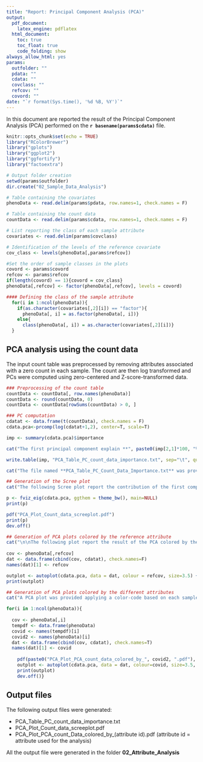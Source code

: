 ```yaml
---
title: "Report: Principal Component Analysis (PCA)"
output: 
  pdf_document:
    latex_engine: pdflatex
  html_document:
    toc: true
    toc_float: true
    code_folding: show
always_allow_html: yes
params:
  outfolder: ""
  pdata: ""
  cdata: ""
  covclass: ""
  refcov: ""
  covord: ""
date: "`r format(Sys.time(), '%d %B, %Y')`"
---
```


In this document are reported the result of the Principal Component Analysis (PCA) performed on the **`r basename(params$cdata)`** file.

```r
knitr::opts_chunk$set(echo = TRUE)
library("RColorBrewer")
library("gplots")
library("ggplot2")
library("ggfortify")
library("factoextra")
```

```r
# Output folder creation
setwd(params$outfolder)
dir.create("02_Sample_Data_Analysis")

# Table containing the covariates
phenoData <- read.delim(params$pdata, row.names=1, check.names = F)

# Table containing the count data
countData <- read.delim(params$cdata, row.names=1, check.names = F)

# List reporting the class of each sample attribute
covariates <- read.delim(params$covclass)

# Identification of the levels of the reference covariate
cov_class <- levels(phenoData[,params$refcov])

#Set the order of sample classes in the plots
covord <- params$covord
refcov <- params$refcov
if(length(covord) == 1){covord = cov_class}
phenoData[,refcov] <- factor(phenoData[,refcov], levels = covord)
```

```r
#### Defining the class of the sample attribute
  for(i in 1:ncol(phenoData)){
    if(as.character(covariates[,2][i]) == "factor"){
      phenoData[, i] = as.factor(phenoData[, i])}
    else{
      class(phenoData[, i]) = as.character(covariates[,2][i])}
  }
```

## PCA analysis using the count data
The input count table was preprocessed by removing attributes associated with a zero count in each sample. The count are then log transformed and PCs were computed using zero-centered and Z-score-transformed data.

```r
### Preprocessing of the count table
countData <- countData[, row.names(phenoData)]
countData <- round(countData, 0)
countData <- countData[rowSums(countData) > 0, ]

### PC computation
cdatat <- data.frame(t(countData), check.names = F)
cdata.pca<-prcomp(log(cdatat+1,2), center=T, scale=T)

imp <- summary(cdata.pca)$importance

cat("The first principal component explain **", paste0(imp[2,1]*100, "%"),"** of the variance in the data while the second principal component explain **", paste0(imp[2,2]*100, "%"),"** of the variance.\n\n", sep="")

write.table(imp, "PCA_Table_PC_count_data_importance.txt", sep="\t", quote=F, col.names=NA)

cat("The file named **PCA_Table_PC_Count_Data_Importance.txt** was provided. This file report the proportion of variance explained by each principal component.", sep="")

## Generation of the Scree plot
cat("The following Scree plot report the contribution of the first components. This plot was saved as **PCA_Plot_Count_data_screeplot.pdf**. \n \n \n", sep="")

p <- fviz_eig(cdata.pca, ggthem = theme_bw(), main=NULL)
print(p)

pdf("PCA_Plot_Count_data_screeplot.pdf")
print(p)
dev.off()

## Generation of PCA plots colored by the reference attribute
cat("\n\nThe following plot report the result of the PCA colored by the reference sample attribute **", refcov,"**. \n\n", sep="")
    
cov <- phenoData[,refcov]
dat <- data.frame(cbind(cov, cdatat), check.names=F)
names(dat)[1] <- refcov

outplot <- autoplot(cdata.pca, data = dat, colour = refcov, size=3.5) + theme_bw() + theme(legend.position="top")
print(outplot)

## Generation of PCA plots colored by the different attributes
cat("A PCA plot was provided applying a color-code based on each sample attribute. Each file was names **PCA_Plot_PCA_count_data_colored_by_(attribute_id).pdf** where attribute_id indicates the specific sample attribute using for coloring the plot. \n \n", sep="")

for(i in 1:ncol(phenoData)){
	
  cov <- phenoData[,i]
  tempdf <- data.frame(phenoData)
  covid <- names(tempdf)[i]
  covid2 <- names(phenoData)[i]
  dat <- data.frame(cbind(cov, cdatat), check.names=T)
  names(dat)[1] <- covid
    
	pdf(paste0("PCA_Plot_PCA_count_data_colored_by_", covid2, ".pdf"), 7, 7)
	outplot <- autoplot(cdata.pca, data = dat, colour=covid, size=3.5, na.value = "gray") + theme_bw() + theme(legend.position="top") + labs(colour=covid2)
	print(outplot)
	dev.off()}
```

## Output files
The following output files were generated:

* PCA_Table_PC_count_data_importance.txt
* PCA_Plot_Count_data_screeplot.pdf
* PCA_Plot_PCA_count_Data_colored_by_(attribute id).pdf (attribute id = attribute used for the analysis)

All the output file were generated in the folder **02_Attribute_Analysis**